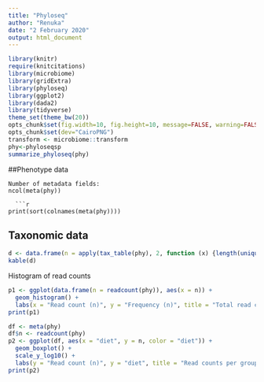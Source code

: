 ---
title: "Phyloseq"
author: "Renuka"
date: "2 February 2020"
output: html_document
---

```{r setup, include=FALSE}
library(knitr)
require(knitcitations)
library(microbiome)
library(gridExtra)
library(phyloseq)
library(ggplot2)
library(dada2)
library(tidyverse)
theme_set(theme_bw(20))
opts_chunk$set(fig.width=10, fig.height=10, message=FALSE, warning=FALSE)
opts_chunk$set(dev="CairoPNG")
transform <- microbiome::transform
phy<-phyloseqsp
summarize_phyloseq(phy)
```

##Phenotype data

```{}
Number of metadata fields: 
ncol(meta(phy))  
  
  ```{r metadata_fields, echo=FALSE, message=FALSE, fig.width=10, fig.height=8, fig.show="keep", out.width="50%"}
print(sort(colnames(meta(phy))))
```

## Taxonomic data

```{r ranks, echo=FALSE, message=FALSE, fig.width=10, fig.height=8, fig.show="keep", out.width="50%"}
d <- data.frame(n = apply(tax_table(phy), 2, function (x) {length(unique(x))}))
kable(d)
```
Histogram of read counts

```{r readcounts, echo=FALSE, message=FALSE, fig.width=8, fig.height=6, fig.show="keep", out.width="50%"}
p1 <- ggplot(data.frame(n = readcount(phy)), aes(x = n)) +
  geom_histogram() +
  labs(x = "Read count (n)", y = "Frequency (n)", title = "Total read counts")
print(p1)

df <- meta(phy)
df$n <- readcount(phy)
p2 <- ggplot(df, aes(x = "diet", y = n, color = "diet")) +
  geom_boxplot() +
  scale_y_log10() + 
  labs(y = "Read count (n)", y = "diet", title = "Read counts per group")
print(p2)
```
